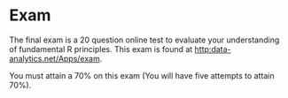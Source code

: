 # Exam

The final exam is a 20 question online test to evaluate your understanding of fundamental R principles.  This exam is found at [http:data-analytics.net/Apps/exam](http:data-analytics.net/Apps/exam).

You must attain a 70% on this exam (You will have five attempts to attain 70%).  
